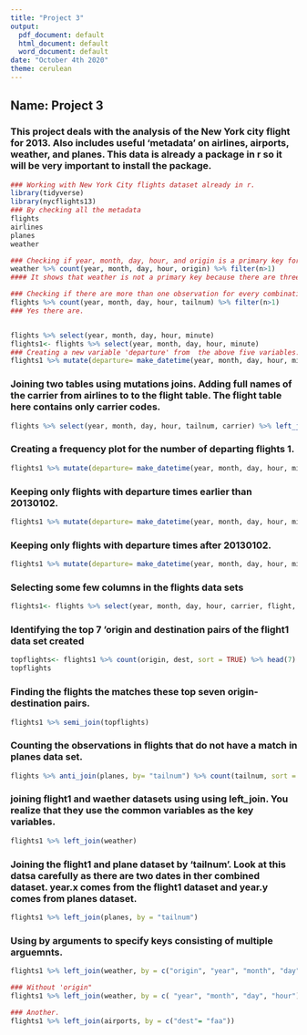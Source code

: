 ```yaml
---
title: "Project 3"
output:
  pdf_document: default
  html_document: default
  word_document: default
date: "October 4th 2020"
theme: cerulean
---
```



## Name: Project 3 

### This project deals with the analysis of the New York city flight  for 2013. Also includes useful 'metadata' on airlines, airports, weather, and planes. This data is already a package in r so it will be very important to install the package.

```r
### Working with New York City flights dataset already in r.
library(tidyverse)
library(nycflights13)
### By checking all the metadata
flights
airlines
planes
weather

### Checking if year, month, day, hour, and origin is a primary key for waether. 
weather %>% count(year, month, day, hour, origin) %>% filter(n>1)
#### It shows that weather is not a primary key because there are three instances where there are more than one observation.

### Checking if there are more than one observation for every combination of year, month, day, hour, tailnum.
flights %>% count(year, month, day, hour, tailnum) %>% filter(n>1)
### Yes there are.


flights %>% select(year, month, day, hour, minute)
flights1<- flights %>% select(year, month, day, hour, minute)
### Creating a new variable 'departure' from  the above five variables.
flights1 %>% mutate(departure= make_datetime(year, month, day, hour, minute))
```

### Joining two tables using mutations joins. Adding full names of the carrier from airlines to to the flight table. The flight table here contains only carrier codes. 
```r
flights %>% select(year, month, day, hour, tailnum, carrier) %>% left_join(airlines, by = "carrier")
```

### Creating a frequency plot for the number of departing flights 1.
```r
flights1 %>% mutate(departure= make_datetime(year, month, day, hour, minute)) %>% ggplot(aes(departure)) + geom_freqpoly(binwidth=86400) #86400 seconds= 1 day
```

### Keeping only flights with departure times earlier than 20130102.
```r
flights1 %>% mutate(departure= make_datetime(year, month, day, hour, minute)) %>% filter(departure< ymd(20130102)) %>% ggplot(aes(departure)) + geom_freqpoly(binwidth=600) # 600 seconds = 10 minutes.
```

### Keeping only flights with departure times after 20130102.
```r
flights1 %>% mutate(departure= make_datetime(year, month, day, hour, minute)) %>% filter(departure> ymd(20130102)) %>% ggplot(aes(departure)) + geom_freqpoly(binwidth=600) # 600 seconds = 10 minutes.
```

### Selecting some few columns in the flights data sets
```r
flights1<- flights %>% select(year, month, day, hour, carrier, flight, origin, dest, tailnum)
```

### Identifying the top 7 'origin and destination pairs of the flight1 data set created
```r
topflights<- flights1 %>% count(origin, dest, sort = TRUE) %>% head(7)
topflights
```

### Finding the flights the matches these top seven origin-destination pairs.
```r
flights1 %>% semi_join(topflights)
```


### Counting the observations in flights that do not have a match in planes data set.
```r
flights %>% anti_join(planes, by= "tailnum") %>% count(tailnum, sort = TRUE)
```


### joining flight1 and waether datasets using using left_join. You realize that they use the common variables as the key variables.
```r
flights1 %>% left_join(weather)
```

### Joining the flight1 and plane dataset by 'tailnum'. Look at this datsa carefully as there are two dates in ther combined dataset. year.x comes from the flight1 dataset and year.y comes from planes dataset.
```r
flights1 %>% left_join(planes, by = "tailnum")
```

### Using by arguments to specify keys consisting of multiple arguemnts. 
```r
flights1 %>% left_join(weather, by = c("origin", "year", "month", "day", "hour"))

### Without 'origin"
flights1 %>% left_join(weather, by = c( "year", "month", "day", "hour"))

### Another. 
flights1 %>% left_join(airports, by = c("dest"= "faa"))
```
